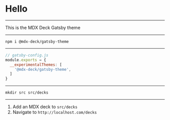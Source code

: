 
# Hello

---

This is the MDX Deck Gatsby theme

---

`npm i @mdx-deck/gatsby-theme`

---

```js
// gatsby-config.js
module.exports = {
  __experimentalThemes: [
    '@mdx-deck/gatsby-theme',
  ]
}
```

---

`mkdir src src/decks`

---

1. Add an MDX deck to `src/decks`
2. Navigate to `http://localhost.com/decks`

